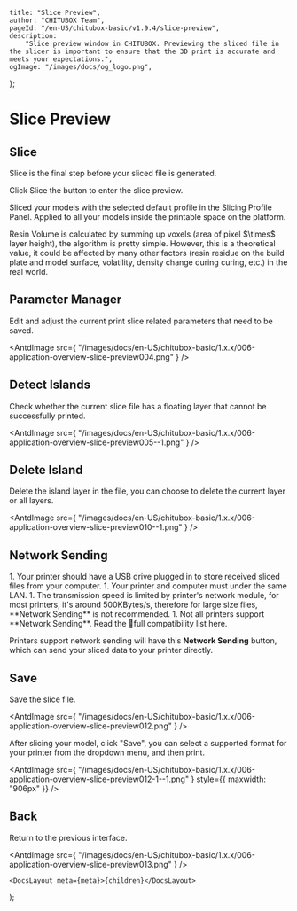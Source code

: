 
	title: "Slice Preview",
	author: "CHITUBOX Team",
	pageId: "/en-US/chitubox-basic/v1.9.4/slice-preview",
	description:
		"Slice preview window in CHITUBOX. Previewing the sliced file in the slicer is important to ensure that the 3D print is accurate and meets your expectations.",
	ogImage: "/images/docs/og_logo.png",
};

# Slice Preview

## Slice

Slice is the final step before your sliced file is generated.

Click Slice the button to enter the slice preview.

<ImageContainer>
	<AntdImage
		src={
			"/images/docs/en-US/chitubox-basic/1.x.x/006-application-overview-slice-preview001.png"
		}
	/>
</ImageContainer>

<ImageContainer>
	<AntdImage
		src={
			"/images/docs/en-US/chitubox-basic/1.x.x/006-application-overview-slice-preview002--1.png"
		}
	/>
</ImageContainer>

Sliced your models with the selected default profile in the Slicing Profile Panel. Applied to all your models inside the printable space on the platform.

<Admonition type="note">
	Resin Volume is calculated by summing up voxels (area of pixel $\times$
	layer height), the algorithm is pretty simple. However, this is a
	theoretical value, it could be affected by many other factors (resin residue
	on the build plate and model surface, volatility, density change during
	curing, etc.) in the real world.
</Admonition>

## Parameter Manager

Edit and adjust the current print slice related parameters that need to be saved.

<AntdImage
	src={
		"/images/docs/en-US/chitubox-basic/1.x.x/006-application-overview-slice-preview004.png"
	}
/>

## Detect Islands

Check whether the current slice file has a floating layer that cannot be successfully printed.

<AntdImage
	src={
		"/images/docs/en-US/chitubox-basic/1.x.x/006-application-overview-slice-preview005--1.png"
	}
/>

## Delete Island

Delete the island layer in the file, you can choose to delete the current layer or all layers.

<AntdImage
	src={
		"/images/docs/en-US/chitubox-basic/1.x.x/006-application-overview-slice-preview010--1.png"
	}
/>

## Network Sending

<Admonition type="note">
	1. Your printer should have a USB drive plugged in to store received sliced files from your computer.
    1. Your printer and computer must under the same LAN.
    1. The transmission speed is limited by printer's network module, for most printers, it's around 500KBytes/s, therefore for large size files, **Network Sending** is not recommended.
    1. Not all printers support **Network Sending**. Read the <SpanA href="https://wkhvloo2kw.feishu.cn/docx/Q5nbdGSnfo5EbAxgEwKccN0Rnxe">📃full compatibility list</SpanA> here.
</Admonition>

Printers support network sending will have this **Network Sending** button, which can send your sliced data to your printer directly.

<ImageContainer>
	<AntdImage
		src={
			"/images/docs/en-US/chitubox-basic/1.x.x/006-application-overview-slice-preview023.png"
		}
	/>
</ImageContainer>

<ImageContainer>
	<AntdImage
		src={
			"/images/docs/en-US/chitubox-basic/1.x.x/006-application-overview-slice-preview024.png"
		}
	/>
</ImageContainer>

## Save

Save the slice file.

<AntdImage
	src={
		"/images/docs/en-US/chitubox-basic/1.x.x/006-application-overview-slice-preview012.png"
	}
/>

<Admonition type="note">
	After slicing your model, click "Save", you can select a supported format
	for your printer from the dropdown menu, and then print.
</Admonition>

<AntdImage
	src={
		"/images/docs/en-US/chitubox-basic/1.x.x/006-application-overview-slice-preview012-1--1.png"
	}
	style={{ maxwidth: "906px" }}
/>

## Back

Return to the previous interface.

<AntdImage
	src={
		"/images/docs/en-US/chitubox-basic/1.x.x/006-application-overview-slice-preview013.png"
	}
/>

	<DocsLayout meta={meta}>{children}</DocsLayout>
);
